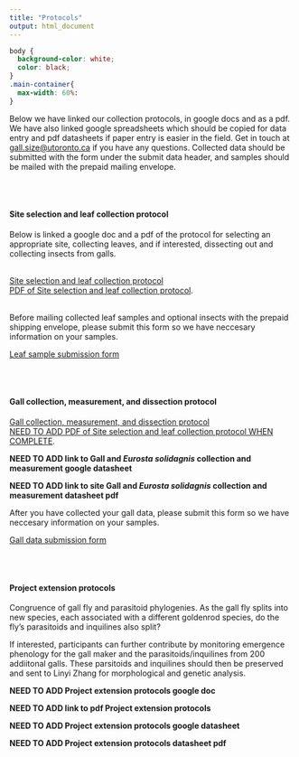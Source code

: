 ```yaml
---
title: "Protocols"
output: html_document
---
```

```css
body {
  background-color: white;
  color: black;
}
.main-container{
  max-width: 60%: 
}
```


Below we have linked our collection protocols, in google docs and as a pdf. We have also linked google spreadsheets which should be copied for data entry and pdf datasheets if paper entry is easier in the field. Get in touch at [gall.size@utoronto.ca](mailto:gall.size@utoronto.ca) if you have any questions. Collected data should be submitted with the form under the submit data header, and samples should be mailed with the prepaid mailing envelope.
 
 <br>
 <br>

#### Site selection and leaf collection protocol
Below is linked a google doc and a pdf of the protocol for selecting an appropriate site, collecting leaves, and if interested, dissecting out and collecting insects from galls.

<br>
[Site selection and leaf collection protocol](https://docs.google.com/document/d/1ZxHgqVQHtiOOjCGUTkL5yJoaSvxxeOu_1WuBigJXdi8/edit?usp=sharing)
<br>
[PDF of Site selection and leaf collection protocol](/protocols/pdfs/leafcollection190923.pdf). 

<br>
Before mailing collected leaf samples and optional insects with the prepaid shipping envelope, please submit this form so we have neccesary information on your samples. 

[Leaf sample submission form](https://docs.google.com/forms/d/e/1FAIpQLSdOT1i9Y4e-9hLGyq0PO9CA7Z5b7epIymy-pKDRhlRQJjiXAg/viewform?usp=sf_link)

 <br>
 <br>

#### Gall collection, measurement, and dissection protocol

[Gall collection, measurement, and dissection protocol](https://docs.google.com/document/d/1ccK3HJX73d1Z9s0jEHe5WyY5ZlokbXWewWurfiNG6XU/edit?usp=sharing)
<br>
[NEED TO ADD PDF of Site selection and leaf collection protocol WHEN COMPLETE](/protocols/pdfs/leafcollection190923.pdf). 

**NEED TO ADD link to Gall and *Eurosta solidagnis* collection and measurement google datasheet**

**NEED TO ADD link to site Gall and *Eurosta solidagnis* collection and measurement datasheet pdf**

After you have collected your gall data, please submit this form so we have neccesary information on your samples. 

[Gall data submission form](https://docs.google.com/forms/d/e/1FAIpQLSfk_eUa8WQ4Rp4WxrAdC_IiGDEeJ620sN0zKJxZjZVU0fWHlg/viewform?usp=sf_link)

 <br>
 <br>
 
 


#### Project extension protocols

Congruence of gall fly and parasitoid phylogenies. As the gall fly splits into new species, each associated with a different goldenrod species, do the fly’s parasitoids and inquilines also split? 

If interested, participants can further contribute by monitoring emergence phenology for the gall maker and the parasitoids/inquilines from 200 addiitonal galls. These parsitoids and inquilines should then be preserved and sent to Linyi Zhang for morphological and genetic analysis. 


**NEED TO ADD Project extension protocols google doc** 

**NEED TO ADD link to pdf Project extension protocols**

**NEED TO ADD Project extension protocols google datasheet**

**NEED TO ADD Project extension protocols datasheet pdf**




